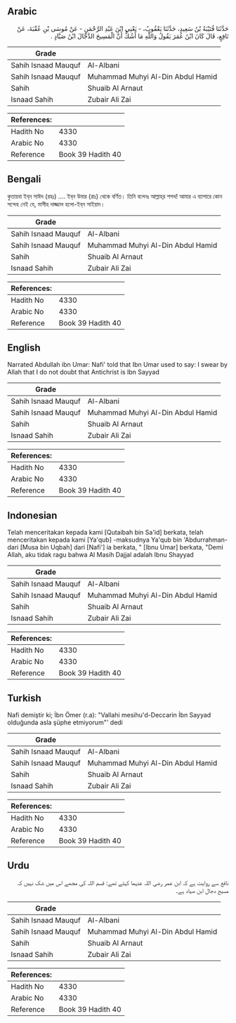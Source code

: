 ## Arabic


<div dir="rtl" lang="ar" style={{fontSize:'larger',backgroundColor:'#f8f9fa',padding:20}}>
حَدَّثَنَا قُتَيْبَةُ بْنُ سَعِيدٍ، حَدَّثَنَا يَعْقُوبُ، - يَعْنِي ابْنَ عَبْدِ الرَّحْمَنِ - عَنْ مُوسَى بْنِ عُقْبَةَ، عَنْ نَافِعٍ، قَالَ كَانَ ابْنُ عُمَرَ يَقُولُ وَاللَّهِ مَا أَشُكُّ أَنَّ الْمَسِيحَ الدَّجَّالَ ابْنُ صَيَّادٍ ‏.‏
</div>
<div style={{backgroundColor:'#f8f9fa',padding:20, marginBottom: 10}}><table> <thead> <tr> <th>Grade</th> <th></th> </tr> </thead> <tbody> <tr><td>Sahih Isnaad Mauquf</td><td>Al-Albani</td></tr><tr><td>Sahih Isnaad Mauquf</td><td>Muhammad Muhyi Al-Din Abdul Hamid</td></tr><tr><td>Sahih</td><td>Shuaib Al Arnaut</td></tr><tr><td>Isnaad Sahih</td><td>Zubair Ali Zai</td></tr></tbody></table><table> <thead> <tr> <th>References:</th> <th></th> </tr> </thead> <tbody><tr><td>Hadith No</td><td>4330</td></tr><tr><td>Arabic No</td><td>4330</td></tr><tr><td>Reference</td><td>Book 39 Hadith 40</td></tr></tbody></table></div>

## Bengali


<div dir="ltr" lang="bn" style={{fontSize:'larger',backgroundColor:'#f8f9fa',padding:20}}>
কুতায়বা ইব্‌ন সাঈদ (রহঃ) .... ইব্‌ন উমার (রাঃ) থেকে বর্ণিত। তিনি বলেনঃ আল্লাহ্‌র শপথ! আমার এ ব্যাপারে কোন সন্দেহ নেই যে, মাসীহ দাজ্জাল হলো-ইব্‌ন সাইয়াদ।
</div>
<div style={{backgroundColor:'#f8f9fa',padding:20, marginBottom: 10}}><table> <thead> <tr> <th>Grade</th> <th></th> </tr> </thead> <tbody> <tr><td>Sahih Isnaad Mauquf</td><td>Al-Albani</td></tr><tr><td>Sahih Isnaad Mauquf</td><td>Muhammad Muhyi Al-Din Abdul Hamid</td></tr><tr><td>Sahih</td><td>Shuaib Al Arnaut</td></tr><tr><td>Isnaad Sahih</td><td>Zubair Ali Zai</td></tr></tbody></table><table> <thead> <tr> <th>References:</th> <th></th> </tr> </thead> <tbody><tr><td>Hadith No</td><td>4330</td></tr><tr><td>Arabic No</td><td>4330</td></tr><tr><td>Reference</td><td>Book 39 Hadith 40</td></tr></tbody></table></div>

## English


<div dir="ltr" lang="en" style={{fontSize:'larger',backgroundColor:'#f8f9fa',padding:20}}>
Narrated Abdullah ibn Umar: Nafi' told that Ibn Umar used to say: I swear by Allah that I do not doubt that Antichrist is Ibn Sayyad
</div>
<div style={{backgroundColor:'#f8f9fa',padding:20, marginBottom: 10}}><table> <thead> <tr> <th>Grade</th> <th></th> </tr> </thead> <tbody> <tr><td>Sahih Isnaad Mauquf</td><td>Al-Albani</td></tr><tr><td>Sahih Isnaad Mauquf</td><td>Muhammad Muhyi Al-Din Abdul Hamid</td></tr><tr><td>Sahih</td><td>Shuaib Al Arnaut</td></tr><tr><td>Isnaad Sahih</td><td>Zubair Ali Zai</td></tr></tbody></table><table> <thead> <tr> <th>References:</th> <th></th> </tr> </thead> <tbody><tr><td>Hadith No</td><td>4330</td></tr><tr><td>Arabic No</td><td>4330</td></tr><tr><td>Reference</td><td>Book 39 Hadith 40</td></tr></tbody></table></div>

## Indonesian


<div dir="ltr" lang="id" style={{fontSize:'larger',backgroundColor:'#f8f9fa',padding:20}}>
Telah menceritakan kepada kami [Qutaibah bin Sa'id] berkata, telah menceritakan kepada kami [Ya'qub] -maksudnya Ya'qub bin 'Abdurrahman- dari [Musa bin Uqbah] dari [Nafi'] ia berkata, " [Ibnu Umar] berkata, "Demi Allah, aku tidak ragu bahwa Al Masih Dajjal adalah Ibnu Shayyad
</div>
<div style={{backgroundColor:'#f8f9fa',padding:20, marginBottom: 10}}><table> <thead> <tr> <th>Grade</th> <th></th> </tr> </thead> <tbody> <tr><td>Sahih Isnaad Mauquf</td><td>Al-Albani</td></tr><tr><td>Sahih Isnaad Mauquf</td><td>Muhammad Muhyi Al-Din Abdul Hamid</td></tr><tr><td>Sahih</td><td>Shuaib Al Arnaut</td></tr><tr><td>Isnaad Sahih</td><td>Zubair Ali Zai</td></tr></tbody></table><table> <thead> <tr> <th>References:</th> <th></th> </tr> </thead> <tbody><tr><td>Hadith No</td><td>4330</td></tr><tr><td>Arabic No</td><td>4330</td></tr><tr><td>Reference</td><td>Book 39 Hadith 40</td></tr></tbody></table></div>

## Turkish


<div dir="ltr" lang="tr" style={{fontSize:'larger',backgroundColor:'#f8f9fa',padding:20}}>
Nafi demiştir ki; İbn Ömer (r.a): "Vallahi mesihu'd-Deccarin İbn Sayyad olduğunda asla şüphe etmiyorum"' dedi
</div>
<div style={{backgroundColor:'#f8f9fa',padding:20, marginBottom: 10}}><table> <thead> <tr> <th>Grade</th> <th></th> </tr> </thead> <tbody> <tr><td>Sahih Isnaad Mauquf</td><td>Al-Albani</td></tr><tr><td>Sahih Isnaad Mauquf</td><td>Muhammad Muhyi Al-Din Abdul Hamid</td></tr><tr><td>Sahih</td><td>Shuaib Al Arnaut</td></tr><tr><td>Isnaad Sahih</td><td>Zubair Ali Zai</td></tr></tbody></table><table> <thead> <tr> <th>References:</th> <th></th> </tr> </thead> <tbody><tr><td>Hadith No</td><td>4330</td></tr><tr><td>Arabic No</td><td>4330</td></tr><tr><td>Reference</td><td>Book 39 Hadith 40</td></tr></tbody></table></div>

## Urdu


<div dir="rtl" lang="ur" style={{fontSize:'larger',backgroundColor:'#f8f9fa',padding:20}}>
نافع سے روایت ہے کہ ابن عمر رضی اللہ عنہما کہتے تھے: قسم اللہ کی مجھے اس میں شک نہیں کہ مسیح دجال ابن صیاد ہے۔
</div>
<div style={{backgroundColor:'#f8f9fa',padding:20, marginBottom: 10}}><table> <thead> <tr> <th>Grade</th> <th></th> </tr> </thead> <tbody> <tr><td>Sahih Isnaad Mauquf</td><td>Al-Albani</td></tr><tr><td>Sahih Isnaad Mauquf</td><td>Muhammad Muhyi Al-Din Abdul Hamid</td></tr><tr><td>Sahih</td><td>Shuaib Al Arnaut</td></tr><tr><td>Isnaad Sahih</td><td>Zubair Ali Zai</td></tr></tbody></table><table> <thead> <tr> <th>References:</th> <th></th> </tr> </thead> <tbody><tr><td>Hadith No</td><td>4330</td></tr><tr><td>Arabic No</td><td>4330</td></tr><tr><td>Reference</td><td>Book 39 Hadith 40</td></tr></tbody></table></div>